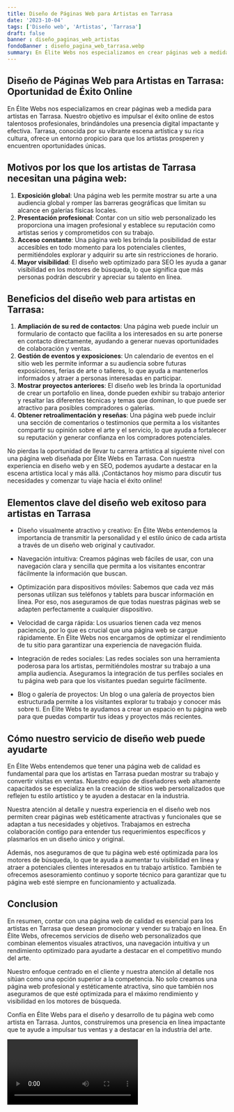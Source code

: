 ```yaml
---
title: Diseño de Páginas Web para Artistas en Tarrasa
date: '2023-10-04'
tags: ['Diseño web', 'Artistas', 'Tarrasa']
draft: false
banner : diseño_paginas_web_artistas
fondoBanner : diseño_pagina_web_tarrasa.webp
summary: En Élite Webs nos especializamos en crear páginas web a medida para artistas en Tarrasa. Nuestro objetivo es impulsar el éxito online de estos talentosos profesionales, brindándoles una presencia digital impactante y efectiva. Tarrasa, conocida por su vibrante escena artística y su rica cultura, ofrece un entorno propicio para que los artistas prosperen y encuentren oportunidades únicas.
---
```


## Diseño de Páginas Web para Artistas en Tarrasa: Oportunidad de Éxito Online

En Élite Webs nos especializamos en crear páginas web a medida para artistas en Tarrasa. Nuestro objetivo es impulsar el éxito online de estos talentosos profesionales, brindándoles una presencia digital impactante y efectiva. Tarrasa, conocida por su vibrante escena artística y su rica cultura, ofrece un entorno propicio para que los artistas prosperen y encuentren oportunidades únicas.

## Motivos por los que los artistas de Tarrasa necesitan una página web:

1. **Exposición global**: Una página web les permite mostrar su arte a una audiencia global y romper las barreras geográficas que limitan su alcance en galerías físicas locales.
2. **Presentación profesional**: Contar con un sitio web personalizado les proporciona una imagen profesional y establece su reputación como artistas serios y comprometidos con su trabajo.
3. **Acceso constante**: Una página web les brinda la posibilidad de estar accesibles en todo momento para los potenciales clientes, permitiéndoles explorar y adquirir su arte sin restricciones de horario.
4. **Mayor visibilidad**: El diseño web optimizado para SEO les ayuda a ganar visibilidad en los motores de búsqueda, lo que significa que más personas podrán descubrir y apreciar su talento en línea.

## Beneficios del diseño web para artistas en Tarrasa:

1. **Ampliación de su red de contactos**: Una página web puede incluir un formulario de contacto que facilita a los interesados en su arte ponerse en contacto directamente, ayudando a generar nuevas oportunidades de colaboración y ventas.
2. **Gestión de eventos y exposiciones**: Un calendario de eventos en el sitio web les permite informar a su audiencia sobre futuras exposiciones, ferias de arte o talleres, lo que ayuda a mantenerlos informados y atraer a personas interesadas en participar.
3. **Mostrar proyectos anteriores**: El diseño web les brinda la oportunidad de crear un portafolio en línea, donde pueden exhibir su trabajo anterior y resaltar las diferentes técnicas y temas que dominan, lo que puede ser atractivo para posibles compradores o galerías.
4. **Obtener retroalimentación y reseñas**: Una página web puede incluir una sección de comentarios o testimonios que permita a los visitantes compartir su opinión sobre el arte y el servicio, lo que ayuda a fortalecer su reputación y generar confianza en los compradores potenciales.

No pierdas la oportunidad de llevar tu carrera artística al siguiente nivel con una página web diseñada por Élite Webs en Tarrasa. Con nuestra experiencia en diseño web y en SEO, podemos ayudarte a destacar en la escena artística local y más allá. ¡Contáctanos hoy mismo para discutir tus necesidades y comenzar tu viaje hacia el éxito online!

<GifSeo />

<Cta />

## Elementos clave del diseño web exitoso para artistas en Tarrasa

- Diseño visualmente atractivo y creativo: En Élite Webs entendemos la importancia de transmitir la personalidad y el estilo único de cada artista a través de un diseño web original y cautivador.

- Navegación intuitiva: Creamos páginas web fáciles de usar, con una navegación clara y sencilla que permita a los visitantes encontrar fácilmente la información que buscan.

- Optimización para dispositivos móviles: Sabemos que cada vez más personas utilizan sus teléfonos y tablets para buscar información en línea. Por eso, nos aseguramos de que todas nuestras páginas web se adapten perfectamente a cualquier dispositivo.

- Velocidad de carga rápida: Los usuarios tienen cada vez menos paciencia, por lo que es crucial que una página web se cargue rápidamente. En Élite Webs nos encargamos de optimizar el rendimiento de tu sitio para garantizar una experiencia de navegación fluida.

- Integración de redes sociales: Las redes sociales son una herramienta poderosa para los artistas, permitiéndoles mostrar su trabajo a una amplia audiencia. Aseguramos la integración de tus perfiles sociales en tu página web para que los visitantes puedan seguirte fácilmente.

- Blog o galería de proyectos: Un blog o una galería de proyectos bien estructurada permite a los visitantes explorar tu trabajo y conocer más sobre ti. En Élite Webs te ayudamos a crear un espacio en tu página web para que puedas compartir tus ideas y proyectos más recientes.

## Cómo nuestro servicio de diseño web puede ayudarte

En Élite Webs entendemos que tener una página web de calidad es fundamental para que los artistas en Tarrasa puedan mostrar su trabajo y convertir visitas en ventas. Nuestro equipo de diseñadores web altamente capacitados se especializa en la creación de sitios web personalizados que reflejen tu estilo artístico y te ayuden a destacar en la industria.

Nuestra atención al detalle y nuestra experiencia en el diseño web nos permiten crear páginas web estéticamente atractivas y funcionales que se adaptan a tus necesidades y objetivos. Trabajamos en estrecha colaboración contigo para entender tus requerimientos específicos y plasmarlos en un diseño único y original.

Además, nos aseguramos de que tu página web esté optimizada para los motores de búsqueda, lo que te ayuda a aumentar tu visibilidad en línea y atraer a potenciales clientes interesados en tu trabajo artístico. También te ofrecemos asesoramiento continuo y soporte técnico para garantizar que tu página web esté siempre en funcionamiento y actualizada.

## Conclusion

En resumen, contar con una página web de calidad es esencial para los artistas en Tarrasa que desean promocionar y vender su trabajo en línea. En Élite Webs, ofrecemos servicios de diseño web personalizados que combinan elementos visuales atractivos, una navegación intuitiva y un rendimiento optimizado para ayudarte a destacar en el competitivo mundo del arte.

Nuestro enfoque centrado en el cliente y nuestra atención al detalle nos sitúan como una opción superior a la competencia. No solo creamos una página web profesional y estéticamente atractiva, sino que también nos aseguramos de que esté optimizada para el máximo rendimiento y visibilidad en los motores de búsqueda.

Confía en Élite Webs para el diseño y desarrollo de tu página web como artista en Tarrasa. Juntos, construiremos una presencia en línea impactante que te ayude a impulsar tus ventas y a destacar en la industria del arte.

<Video />

<CtaBot job='Artistas' city='Tarrasa'/>

<Gmaps query='Tarrasa+españa+maps' />